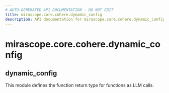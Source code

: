 ```yaml
---
# AUTO-GENERATED API DOCUMENTATION - DO NOT EDIT
title: mirascope.core.cohere.dynamic_config
description: API documentation for mirascope.core.cohere.dynamic_config
---
```


# mirascope.core.cohere.dynamic_config

## <ApiType type="Module" module="mirascope.core.cohere.dynamic_config" path="core/cohere/dynamic_config" symbolName="dynamic_config" /> dynamic_config

This module defines the function return type for functions as LLM calls.


